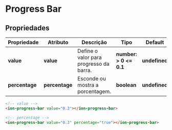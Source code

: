 
<Meta title="Components/Global/Progress Bar/Usage" />

# Progress Bar

## Propriedades

| Propriedade    | Atributo       | Descrição                               | Tipo                    | Default        |
| -------------- | -------------- | --------------------------------------- | ----------------------- | -------------- |
| **value**      | **value**      | Define o valor para progresso da barra. | **number: > 0  <= 0.1** | **undefined**  |
| **percentage** | **percentage** | Esconde ou mostra a porcentagem.        | **boolean**             | **undefined**  |

```html
<!-- value -->
<ion-progress-bar value="0.3"></ion-progress-bar>

<!-- percentage -->
<ion-progress-bar value="0.3" percentage="true"></ion-progress-bar>
```
